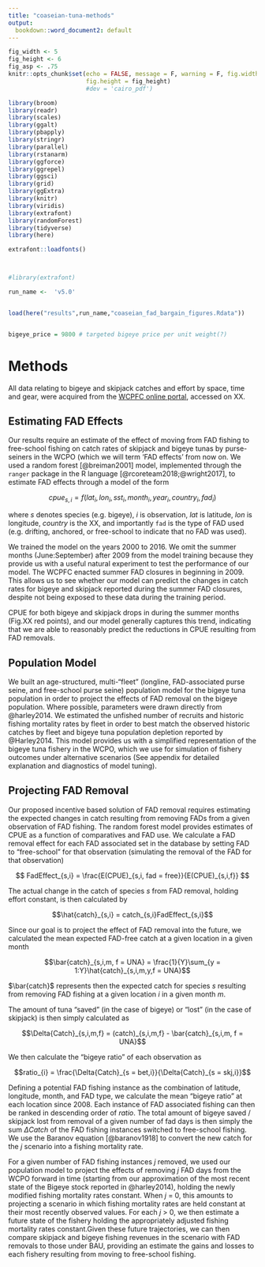 ```yaml
---
title: "coaseian-tuna-methods"
output:
  bookdown::word_document2: default
---
```


```r

fig_width <- 5
fig_height <- 6
fig_asp <- .75
knitr::opts_chunk$set(echo = FALSE, message = F, warning = F, fig.width = fig_width,
                      fig.height = fig_height)
                      #dev = 'cairo_pdf')
```

```r
library(broom)
library(readr)
library(scales)
library(ggalt)
library(pbapply)
library(stringr)
library(parallel)
library(rstanarm)
library(ggforce)
library(ggrepel)
library(ggsci)
library(grid)
library(ggExtra)
library(knitr)
library(viridis)
library(extrafont)
library(randomForest)
library(tidyverse)
library(here)

extrafont::loadfonts()



#library(extrafont)

run_name <-  'v5.0'


load(here("results",run_name,"coaseian_fad_bargain_figures.Rdata"))


bigeye_price = 9800 # targeted bigeye price per unit weight(?)

```

# Methods


All data relating to bigeye and skipjack catches and effort by space, time and gear, were acquired from the [WCPFC online portal](https://www.wcpfc.int/node/4648), accessed on XX.

## Estimating FAD Effects

<!-- Several papers have examined the effects of FADs on catch rates of various species, including skipjack and bigeye [@guillotreau2011;@forget2015]. However, since our analysis seeks to exploit fine-scale variation in FAD effects in space, time, and gear type, we require finer resolution results than presented in these previous studies. -->


Our results require an estimate of the effect of moving from FAD fishing to free-school fishing on catch rates of skipjack and bigeye tunas by purse-seiners in the WCPO (which we will term 'FAD effects' from now on. We used a random forest [@breiman2001] model, implemented through the `ranger` package in the R language [@rcoreteam2018;@wright2017], to estimate FAD effects through a model of the form

$$cpue_{s,i} = f(lat_i,lon_i,sst_i,month_i,year_i,country_i,fad_i) $$

where *s* denotes species (e.g. bigeye), *i* is observation, *lat* is latitude, *lon* is longitude, *country* is the XX, and importantly `fad` is the type of FAD used (e.g. drifting, anchored, or free-school to indicate that no FAD was used).

We trained the model on the years 2000 to 2016.  We omit the summer months (June:September) after 2009 from the model training because they provide us with a useful natural experiment to test the performance of our model. The WCPFC enacted summer FAD closures in beginning in 2009. This allows us to see whether our model can predict the changes in catch rates for bigeye and skipjack reported during the summer FAD closures, despite not being exposed to these data during the training period. 

CPUE for both bigeye and skipjack drops in during the summer months (Fig.XX red points), and our model generally captures this trend, indicating that we are able to reasonably predict the reductions in CPUE resulting from FAD removals.

<!-- (this is intended solely to explore the broad implications of FAD removal; much more detailed modeling would be required to make tactical decisions about specific FAD removal and compensation).  -->

## Population Model

We built an age-structured, multi-"fleet" (longline, FAD-associated purse seine, and free-school purse seine) population model for the bigeye tuna population in order to project the effects of FAD removal on the bigeye population. Where possible, parameters were drawn directly from @harley2014. We estimated the unfished number of recruits and historic fishing mortality rates by fleet in order to best match the observed historic catches by fleet and bigeye tuna population depletion reported by @Harley2014. This model provides us with a simplified representation of the bigeye tuna fishery in the WCPO, which we use for simulation of fishery outcomes under alternative scenarios (See appendix for detailed explanation and diagnostics of model tuning). 


## Projecting FAD Removal

Our proposed incentive based solution of FAD removal requires estimating the expected changes in catch resulting from removing FADs from a given observation of FAD fishing. The random forest model provides estimates of CPUE as a function of comparatives and FAD use. We calculate a FAD removal effect for each FAD associated set in the database by setting FAD to "free-school" for that observation (simulating the removal of the FAD for that observation)

$$ FadEffect_{s,i} = \frac{E(CPUE)_{s,i, fad = free}}{E(CPUE)_{s,i,f}}    $$

The actual change in the catch of species *s* from FAD removal, holding effort constant, is then calculated by

$$\hat{catch}_{s,i} = catch_{s,i}FadEffect_{s,i}$$

Since our goal is to project the effect of FAD removal into the future, we calculated the mean expected FAD-free catch at a given location in a given month

$$\bar{catch}_{s,i,m, f = UNA} = \frac{1}{Y}\sum_{y = 1:Y}\hat{catch}_{s,i,m,y,f = UNA}$$

$\bar{catch}$ represents then the expected catch for species *s* resulting from removing FAD fishing at a given location *i* in a given month *m*.

The amount of tuna "saved" (in the case of bigeye) or "lost" (in the case of skipjack) is then simply calculated as

$$\Delta{Catch}_{s,i,m,f} = (catch)_{s,i,m,f} - \bar{catch}_{s,i,m, f = UNA}$$

We then calculate the "bigeye ratio" of each observation as

$$ratio_{i} = \frac{\Delta{Catch}_{s = bet,i}}{\Delta{Catch}_{s = skj,i}}$$

Defining a potential FAD fishing instance as the combination of latitude, longitude, month, and FAD type, we calculate the mean "bigeye ratio" at each location since 2008. Each instance of FAD associated fishing can then be ranked in descending order of *ratio*. The total amount of bigeye saved / skipjack lost from removal of a given number of fad days is then simply the sum $\Delta{Catch}$ of the FAD fishing instances switched to free-school fishing. We use the Baranov equation [@baranov1918] to convert the new catch for the *j* scenario into a fishing mortality rate. 

<!-- The final catch accounting step requires us to assign bigeye catches to each "fleet". Suppose that we switch *j* observations from FAD fishing to free-school fishing. The new bigeye catch for each FAD fishing fleet *F* is calculated as the sum of observed catches for *F*, less the sum of the observed catches of *F* from which FAD fishing is removed. The remaining BET catches ($\bar{catch}$) for the *j* switched instances are then assigned to the free-school purse seine fleet. The net result then is for a given number of FAD days purchased, catches in FAD associated fleets are reduced accordingly, and catches for the FAD free-school fleet is increased accordingly. -->

<!-- We then use these adjusted catches to estimate the economic and biological effects of removing *j* instances of FAD fishing from the fishery. To do that, we translate the new catches by fleet into new fishing mortality rates by fleet, by solving the Baranov catch equation [@baranov1918] such that the estimated fishing mortality rates in each fleet produce the newly adjusted catches by fleet estimated by the prior step. -->

For a given number of FAD fishing instances *j* removed, we used our population model to project the effects of removing *j* FAD days from the WCPO forward in time (starting from our approximation of the most recent state of the Bigeye stock reported in @harley2014), holding the newly modified fishing mortality rates constant. When *j* = 0, this amounts to projecting a scenario in which fishing mortality rates are held constant at their most recently observed values. For each *j* > 0, we then estimate a future state of the fishery holding the appropriately adjusted fishing mortality rates constant.Given these future trajectories, we can then compare skipjack and bigeye fishing revenues in the scenario with FAD removals to those under BAU, providing an estimate the gains and losses to each fishery resulting from moving to free-school fishing. 

<!-- Determining the potential for a payment for ecosystem services solution to bigeye overfishing  of this solution requires establishing a "willingness to pay" by bigeye interests (defined here as targeted bigeye fishing by longliners), and a "willingness to accept" of the skipjack interests (skipjack fishing by FAD-associated or free-school purse seine). We measure the willingness to pay as the increase in revenues to the bigeye interests expected from the removal of a given number of FAD fishing events. The willingness to accept is the expected economic costs to skipjack interests of giving up a given number of FAD fishing events. -->

<!-- $$payments_{n} = \sum_{t = 1}^{T} \frac{(revenue^{bet}_{j,t} + revenue^{bet}_{j = 0,t}) -  (revenue^{skj}_{j,t} -  revenue^{skj}_{j = 0,t})}{(1 + r)^{t}}$$ -->

<!-- To address this we used our model to simulate the population and fishery effects of sequentially converting FAD associated purse-seine fishing instances to free-school fishing, starting with the most skipjack-efficient FADs. Since the skipjack population is currently estimated to be well above SSB~MSY~, and catches below MSY, current catch rates are likely to be sustainable. We therefore do not model the trajectory of the skipjack population, but rather assume that current catches persist into the future.  We use this model to first simulate a business-as-usual scenario, in which fishing mortality rates in the longline, unassociated purse seine, and FAD-associated purse seine fleets for bigeye are held at their most recent estimates. We then extract estimates of bigeye stock size and longline bigeye fishing revenues over time under BAU. Next, we simulate the stock and revenue outcomes of incrementally removing FADs, starting with the most cost effective FAD (in terms of bigeye saved to skipjack lost), and sequentially removing increasingly "expensive" FADs. For each number of FAD fishing instances removed, we calculate the bigeye revenue surplus generated (the willingness to pay) as the the difference in net present value (NPV) of bigeye revenues under FAD removal compared to the NPV of bigeye revenues under BAU. We assume that prices for bigeye and skipjack stay constant at \$`r skipjack_price %>% prettyNum(big.mark = ',')`/ton for skipjack and purse seine captured bigeye, and  \$ `r bigeye_price %>% prettyNum(big.mark = ',')`/ton, per [CITATION] for longline caught bigeye, a reasonable assumption given the apparent inelastic nature of bigeye prices [CITATION]. The payments to skipjack interests required to accept accept a bargain was calculated as the NPV of the of skipjack revenues under FAD removal, compared to the NPV of skipjack revenues under BAU. A 5% discount rate was applied in all scenarios. -->
